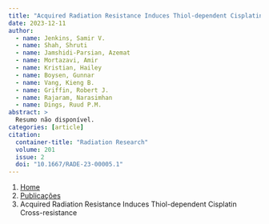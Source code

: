 ```yaml
---
title: "Acquired Radiation Resistance Induces Thiol-dependent Cisplatin Cross-resistance"
date: 2023-12-11
author:
  - name: Jenkins, Samir V.
  - name: Shah, Shruti
  - name: Jamshidi-Parsian, Azemat
  - name: Mortazavi, Amir
  - name: Kristian, Hailey
  - name: Boysen, Gunnar
  - name: Vang, Kieng B.
  - name: Griffin, Robert J.
  - name: Rajaram, Narasimhan
  - name: Dings, Ruud P.M.
abstract: > 
  Resumo não disponível.
categories: [article]
citation: 
  container-title: "Radiation Research"
  volume: 201
  issue: 2
  doi: "10.1667/RADE-23-00005.1"
---
```


```{=html}
<nav aria-label="breadcrumb">
  <ol class="breadcrumb">
    <li class="breadcrumb-item"><a href="../../index.html">Home</a></li>
    <li class="breadcrumb-item"><a href="../index.html">Publicações</a></li>
    <li class="breadcrumb-item active" aria-current="page">Acquired Radiation Resistance Induces Thiol-dependent Cisplatin Cross-resistance</li>
  </ol>
</nav>
```
